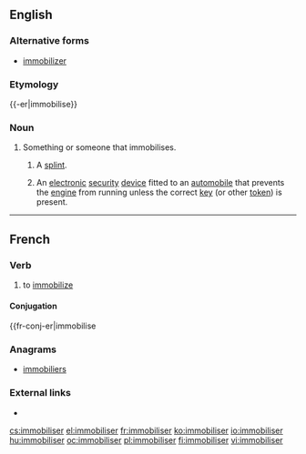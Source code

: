 ==English==
{{wikipedia}}

===Alternative forms===
* [[immobilizer]]

===Etymology===
{{-er|immobilise}}

===Noun===
{{en-noun}}

# Something or someone that immobilises.
## {{cx|medicine|lang=en}} A [[splint]].
## An [[electronic]] [[security]] [[device]] fitted to an [[automobile]] that prevents the [[engine]] from running unless the correct [[key]] (or other [[token]]) is present.

----

==French==

===Verb===
{{fr-verb}}

# to [[immobilize]]

====Conjugation====
{{fr-conj-er|immobilise

===Anagrams===
* [[immobiliers#French|immobiliers]]

===External links===
* {{R:TLFi}}

[[cs:immobiliser]]
[[el:immobiliser]]
[[fr:immobiliser]]
[[ko:immobiliser]]
[[io:immobiliser]]
[[hu:immobiliser]]
[[oc:immobiliser]]
[[pl:immobiliser]]
[[fi:immobiliser]]
[[vi:immobiliser]]
